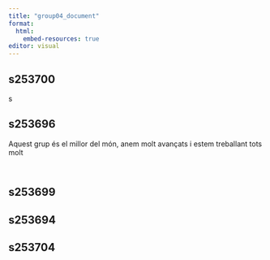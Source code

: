 ```yaml
---
title: "group04_document"
format:
  html:
    embed-resources: true
editor: visual
---
```


## s253700

s

## s253696

Aquest grup és el millor del món, anem molt avançats i estem treballant tots molt

```r

```

```r

```

## s253699

## s253694

## s253704
